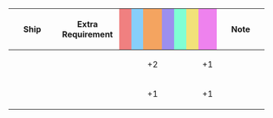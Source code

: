 {|class="wikitable" style="width:100%; text-align: center; vertical-align: middle;"
|-
! style="width: 20%;" | Ship
! style="width: 25%;" | Extra Requirement
! style="width: 5%; background-color: lightcoral;" | {{Firepower}}
! style="width: 5%; background-color: lightskyblue;" | {{Torpedo}}
! style="width: 5%; background-color: sandybrown;" | {{AA}}
! style="width: 5%; background-color: #9C8FEE;" | {{ASW}}
! style="width: 5%; background-color: #7fffd4;" | {{LOS}}
! style="width: 5%; background-color: #F2E279;" | {{Armor}}
! style="width: 5%; background-color: violet;" | {{Evasion}}
! style="width: 20%;" | Note
|-
! {{ShipLink|Akagi/Kai Ni|Akagi/Kai Ni E|text=Akagi Kai Ni/E}}<br />{{ShipLink|Kaga/Kai Ni|Kaga/Kai Ni E|Kaga Kai Ni Go|text=Kaga Kai Ni/E/Go}}
| style="text-align:left;" | 
| || || +2 || || || || +1
| style="text-align:left;" | 
|-
! {{ShipLink|Akagi/Kai|}}<br /> {{ShipLink|Kaga/Kai}}
| style="text-align:left;" | 
| || || +1 || || || || +1
| style="text-align:left;" | 
|}